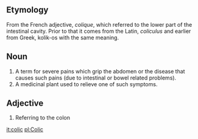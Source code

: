 ==Etymology==
From the French adjective, ''colique'', which referred to the lower part of the intestinal cavity.
Prior to that it comes from the Latin, ''coliculus'' and earlier from Greek, kolik-os with the same meaning.

==Noun==
#A term for severe pains which grip the abdomen or the disease that causes such pains (due to intestinal or bowel related problems).
#A medicinal plant used to relieve one of such symptoms.

==Adjective==
#Referring to the colon

[[it:colic]]
[[pl:Colic]]